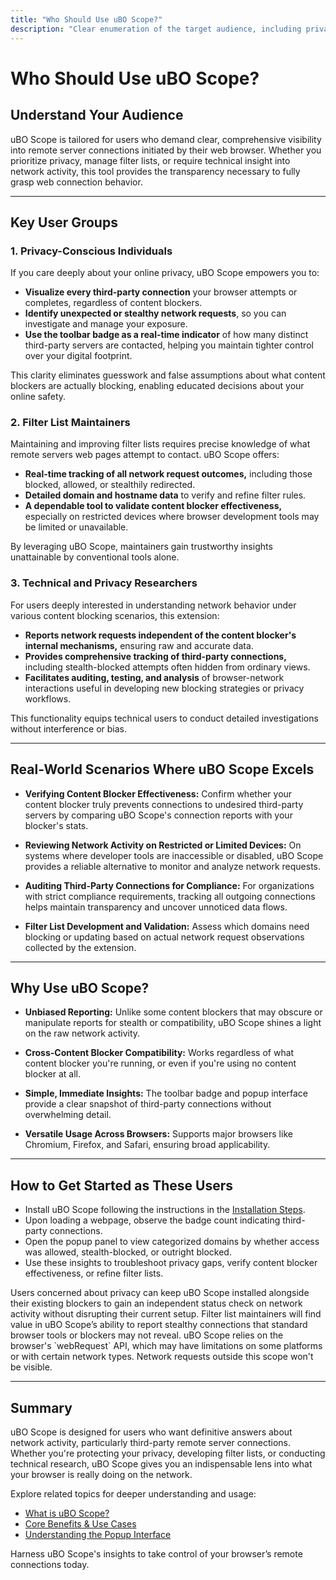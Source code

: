 ```yaml
---
title: "Who Should Use uBO Scope?"
description: "Clear enumeration of the target audience, including privacy-conscious users, filter list maintainers, and technical users interested in real-time third-party server connection tracking. Outlines common scenarios such as verifying content blocker effectiveness or reviewing connections on restricted devices."
---
```


# Who Should Use uBO Scope?

## Understand Your Audience

uBO Scope is tailored for users who demand clear, comprehensive visibility into remote server connections initiated by their web browser. Whether you prioritize privacy, manage filter lists, or require technical insight into network activity, this tool provides the transparency necessary to fully grasp web connection behavior.

---

## Key User Groups

### 1. Privacy-Conscious Individuals

If you care deeply about your online privacy, uBO Scope empowers you to:

- **Visualize every third-party connection** your browser attempts or completes, regardless of content blockers.
- **Identify unexpected or stealthy network requests**, so you can investigate and manage your exposure.
- **Use the toolbar badge as a real-time indicator** of how many distinct third-party servers are contacted, helping you maintain tighter control over your digital footprint.

This clarity eliminates guesswork and false assumptions about what content blockers are actually blocking, enabling educated decisions about your online safety.

### 2. Filter List Maintainers

Maintaining and improving filter lists requires precise knowledge of what remote servers web pages attempt to contact. uBO Scope offers:

- **Real-time tracking of all network request outcomes,** including those blocked, allowed, or stealthily redirected.
- **Detailed domain and hostname data** to verify and refine filter rules.
- **A dependable tool to validate content blocker effectiveness,** especially on restricted devices where browser development tools may be limited or unavailable.

By leveraging uBO Scope, maintainers gain trustworthy insights unattainable by conventional tools alone.

### 3. Technical and Privacy Researchers

For users deeply interested in understanding network behavior under various content blocking scenarios, this extension:

- **Reports network requests independent of the content blocker's internal mechanisms,** ensuring raw and accurate data.
- **Provides comprehensive tracking of third-party connections,** including stealth-blocked attempts often hidden from ordinary views.
- **Facilitates auditing, testing, and analysis** of browser-network interactions useful in developing new blocking strategies or privacy workflows.

This functionality equips technical users to conduct detailed investigations without interference or bias.

---

## Real-World Scenarios Where uBO Scope Excels

- **Verifying Content Blocker Effectiveness:** Confirm whether your content blocker truly prevents connections to undesired third-party servers by comparing uBO Scope's connection reports with your blocker's stats.

- **Reviewing Network Activity on Restricted or Limited Devices:** On systems where developer tools are inaccessible or disabled, uBO Scope provides a reliable alternative to monitor and analyze network requests.

- **Auditing Third-Party Connections for Compliance:** For organizations with strict compliance requirements, tracking all outgoing connections helps maintain transparency and uncover unnoticed data flows.

- **Filter List Development and Validation:** Assess which domains need blocking or updating based on actual network request observations collected by the extension.

---

## Why Use uBO Scope?

- **Unbiased Reporting:** Unlike some content blockers that may obscure or manipulate reports for stealth or compatibility, uBO Scope shines a light on the raw network activity.

- **Cross-Content Blocker Compatibility:** Works regardless of what content blocker you're running, or even if you're using no content blocker at all.

- **Simple, Immediate Insights:** The toolbar badge and popup interface provide a clear snapshot of third-party connections without overwhelming detail.

- **Versatile Usage Across Browsers:** Supports major browsers like Chromium, Firefox, and Safari, ensuring broad applicability.

---

## How to Get Started as These Users

- Install uBO Scope following the instructions in the [Installation Steps](/getting-started/introduction-installation/installation-steps).
- Upon loading a webpage, observe the badge count indicating third-party connections.
- Open the popup panel to view categorized domains by whether access was allowed, stealth-blocked, or outright blocked.
- Use these insights to troubleshoot privacy gaps, verify content blocker effectiveness, or refine filter lists.

<Tip>
Users concerned about privacy can keep uBO Scope installed alongside their existing blockers to gain an independent status check on network activity without disrupting their current setup.
</Tip>

<Note>
Filter list maintainers will find value in uBO Scope’s ability to report stealthy connections that standard browser tools or blockers may not reveal.
</Note>

<Warning>
uBO Scope relies on the browser's `webRequest` API, which may have limitations on some platforms or with certain network types. Network requests outside this scope won't be visible.
</Warning>

---

## Summary

uBO Scope is designed for users who want definitive answers about network activity, particularly third-party remote server connections. Whether you're protecting your privacy, developing filter lists, or conducting technical research, uBO Scope gives you an indispensable lens into what your browser is really doing on the network.

Explore related topics for deeper understanding and usage:

- [What is uBO Scope?](/overview/introduction-and-value/what-is-ubo-scope)
- [Core Benefits & Use Cases](/overview/introduction-and-value/core-benefits)
- [Understanding the Popup Interface](/getting-started/first-run-usage-validation/understanding-the-popup-ui)

Harness uBO Scope's insights to take control of your browser’s remote connections today.
